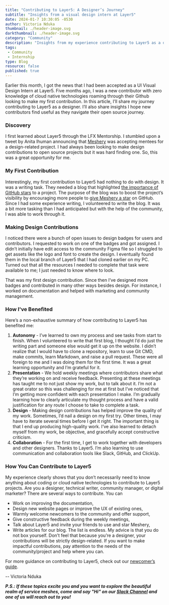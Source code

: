 ```yaml
---
title: "Contributing to Layer5: A Designer’s Journey"
subtitle: "Insights from a visual design intern at Layer5"
date: 2024-01-7 10:30:05 -0530
author: Victoria Nduka
thumbnail: ./header-image.svg
darkthumbnail: ./header-image.svg
category: "Community"
description: "Insights from my experience contributing to Layer5 as a design intern"
tags:
 - Community
 - Internship
type: Blog
resource: false
published: true
---
```



<BlogWrapper>

Earlier this month, I got the news that I had been accepted as a UI Visual Design Intern at Layer5. Five months ago, I was a new contributor with zero knowledge of cloud native technologies roaming through their Github looking to make my first contribution. In this article, I’ll share my journey contributing to Layer5 as a designer. I’ll also share insights I hope new contributors find useful as they navigate their open source journey.

### Discovery
I first learned about Layer5 through the LFX Mentorship. I stumbled upon a tweet by Anita Ihuman announcing that [Meshery](https://layer5.io/cloud-native-management/meshery) was accepting mentees for a design-related project. I had always been looking to make design contributions to open source projects but it was hard finding one. So, this was a great opportunity for me.

### My First Contribution
Interestingly, my first contribution to Layer5 had nothing to do with design. It was a writing task. They needed a blog that highlighted [the importance of GitHub stars](https://layer5.io/blog/community/on-the-importance-of-github-stars) to a project. The purpose of the blog was to boost the project’s visibility by encouraging more people to [give Meshery a star](https://github.com/meshery/meshery) on GitHub. Since I had some experience writing, I volunteered to write the blog. It was a bit more tasking than I had anticipated but with the help of the community, I was able to work through it.
 
### Making Design Contributions
I noticed there were a bunch of open issues to design badges for users and contributors. I requested to work on one of the badges and got assigned. I didn’t initially have edit access to the community Figma file so I struggled to get assets like the logo and font to create the design. I eventually found them in the local branch of Layer5 that I had cloned earlier on my PC. Turned out that all the resources I needed to complete that task were available to me; I just needed to know where to look.

That was my first design contribution. Since then I’ve designed more badges and contributed in many other ways besides design. For instance, I worked on documentation and helped with marketing and community management.

### How I've Benefited
Here’s a non-exhaustive summary of how contributing to Layer5 has benefited me:
1. **Autonomy** - I’ve learned to own my process and see tasks from start to finish. When I volunteered to write that first blog, I thought I’d do just the writing part and someone else would get it up on the website. I didn’t realize that I would have to clone a repository, learn to use Git CMD, make commits, learn Markdown, and raise a pull request. These were all foreign to me and I was doing them for the first time. It was a great learning opportunity and I’m grateful for it.
1. **Presentation** - We hold weekly meetings where contributors share what they’re working on and receive feedback. Presenting at these meetings has taught me to not just show my work, but to talk about it. I’m not a great orator so this was challenging for me at first but I’ve noticed that I’m getting more confident with each presentation I make. I’m gradually learning how to clearly articulate my thought process and have a valid justification for any route I choose to take to complete a task.
1. **Design** - Making design contributions has helped improve the quality of my work. Sometimes, I’d nail a design on my first try. Other times, I may have to iterate several times before I get it right. The important thing is that I end up producing high-quality work. I’ve also learned to detach myself from my work, be objective, and gracefully accept constructive criticism.
1. **Collaboration** - For the first time, I get to work together with developers and other designers. Thanks to Layer5.  I’m also learning to use communication and collaboration tools like Slack, GitHub, and ClickUp.

### How You Can Contribute to Layer5
My experience clearly shows that you don’t necessarily need to know anything about coding or cloud native technologies to contribute to Layer5 projects. Are you a designer, technical writer, community manager, or digital marketer? There are several ways to contribute. You can
- Work on improving the documentation,
- Design new website pages or improve the UX of existing ones,
- Warmly welcome newcomers to the community and offer support,
- Give constructive feedback during the weekly meetings,
- Talk about Layer5 and invite your friends to use and star Meshery,
- Write articles for our blog.
The list is endless. My advice is that you do not box yourself. Don’t feel that because you’re a designer, your contributions will be strictly design-related. If you want to make impactful contributions, pay attention to the needs of the community/project and help where you can.

For more guidance on contributing to Layer5, check out our [newcomer’s guide](https://layer5.io/community/newcomers).


\-- <Link to="https://layer5.io/community/members/victoria-nduka">Victoria Nduka</Link>

_**P.S.: If these topics excite you and you want to explore the beautiful realm of service meshes, come and say "Hi" on our [Slack Channel](http://slack.layer5.io) and one of us will reach out to you!**_

</BlogWrapper>
